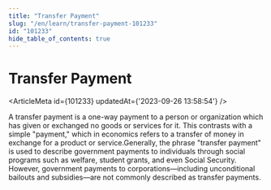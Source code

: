 ```yaml
---
title: "Transfer Payment"
slug: "/en/learn/transfer-payment-101233"
id: "101233"
hide_table_of_contents: true
---
```



# Transfer Payment

<ArticleMeta id={101233} updatedAt={'2023-09-26 13:58:54'} />
<div className='border-solid border-b border-t-0 my-4 border-[var(--ifm-color-gray-300)]' />

A transfer payment is a one-way payment to a person or organization which has given or exchanged no goods or services for it. This contrasts with a simple "payment," which in economics refers to a transfer of money in exchange for a product or service.Generally, the phrase "transfer payment" is used to describe government payments to individuals through social programs such as welfare, student grants, and even Social Security. However, government payments to corporations—including unconditional bailouts and subsidies—are not commonly described as transfer payments.
